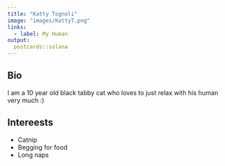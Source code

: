 ```yaml
---
title: "Katty Tognoli"
image: "images/KattyT.png"
links:
  - label: My Human
output:
  postcards::solana
---
```

 
## Bio

I am a 10 year old black tabby cat who loves to just relax with his human very much :)


## Intereests

* Catnip
* Begging for food
* Long naps
